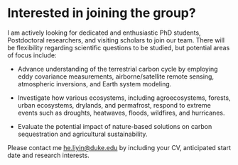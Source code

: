 

# Interested in joining the group?

I am actively looking for dedicated and enthusiastic PhD students, Postdoctoral researchers, and visiting scholars to join our team. There will be flexibility regarding scientific questions to be studied, but potential areas of focus include: 

- Advance understanding of the terrestrial carbon cycle by employing eddy covariance measurements, airborne/satellite remote sensing, atmospheric inversions, and Earth system modeling.

- Investigate how various ecosystems, including agroecosystems, forests, urban ecosystems, drylands, and permafrost, respond to extreme events such as droughts, heatwaves, floods, wildfires, and hurricanes.

- Evaluate the potential impact of nature-based solutions on carbon sequestration and agricultural sustainability. 

Please contact me <he.liyin@duke.edu> by including your CV, anticipated start date and research interests. 
